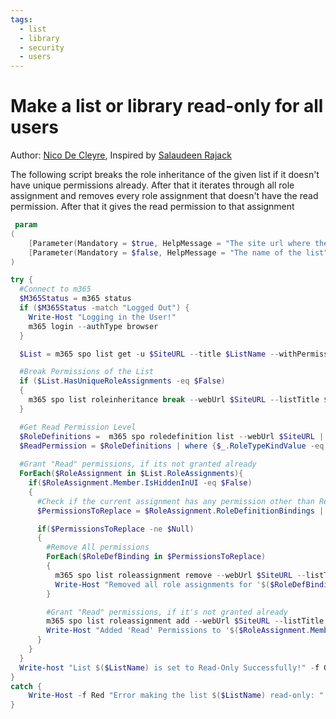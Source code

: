 ```yaml
---
tags:
  - list
  - library
  - security
  - users
---
```



# Make a list or library read-only for all users

Author: [Nico De Cleyre](https://www.nicodecleyre.com), Inspired by [Salaudeen Rajack](https://www.sharepointdiary.com/2020/03/sharepoint-online-make-list-read-only-using-powershell.html)

The following script breaks the role inheritance of the given list if it doesn't have unique permissions already. After that it iterates through all role assignment and removes every role assignment that doesn't have the read permission. After that it gives the read permission to that assignment

<Tabs>
  <TabItem value="PowerShell">

  ```powershell
   param
  (
      [Parameter(Mandatory = $true, HelpMessage = "The site url where the list is located")][string] $SiteURL,
      [Parameter(Mandatory = $false, HelpMessage = "The name of the list")][string] $ListName
  )

  try {
    #Connect to m365
    $M365Status = m365 status
    if ($M365Status -match "Logged Out") {
      Write-Host "Logging in the User!"
      m365 login --authType browser
    }

    $List = m365 spo list get -u $SiteURL --title $ListName --withPermissions --properties "HasUniqueRoleAssignments" | ConvertFrom-Json

    #Break Permissions of the List
    if ($List.HasUniqueRoleAssignments -eq $False)
    {
      m365 spo list roleinheritance break --webUrl $SiteURL --listTitle $ListName --confirm
    }

    #Get Read Permission Level
    $RoleDefinitions =  m365 spo roledefinition list --webUrl $SiteURL | ConvertFrom-Json
    $ReadPermission = $RoleDefinitions | where {$_.RoleTypeKindValue -eq "Reader"}
      
    #Grant "Read" permissions, if its not granted already 
    ForEach($RoleAssignment in $List.RoleAssignments){
      if($RoleAssignment.Member.IsHiddenInUI -eq $False)
      {
        #Check if the current assignment has any permission other than Read or related
        $PermissionsToReplace = $RoleAssignment.RoleDefinitionBindings | Where {$_.Hidden -eq $False -And $_.Name -Notin ("Read", "Restricted Read", "Restricted Interfaces for Translation")}

        if($PermissionsToReplace -ne $Null)
        {
          #Remove All permissions
          ForEach($RoleDefBinding in $PermissionsToReplace)
          {
            m365 spo list roleassignment remove --webUrl $SiteURL --listTitle $ListName --principalId $RoleAssignment.Member.Id --confirm
            Write-Host "Removed all role assignments for '$($RoleDefBinding.Member.Title)'" -ForegroundColor Yellow
          }

          #Grant "Read" permissions, if it's not granted already
          m365 spo list roleassignment add --webUrl $SiteURL --listTitle $ListName --principalId $RoleAssignment.Member.Id --roleDefinitionId $ReadPermission.Id
          Write-Host "Added 'Read' Permissions to '$($RoleAssignment.Member.Title)'" -ForegroundColor Cyan
        }
      }
    }
    Write-host "List $($ListName) is set to Read-Only Successfully!" -f Green
  }
  catch {
      Write-Host -f Red "Error making the list $($ListName) read-only: " $_.Exception.Message
  }
  ```

  </TabItem>
</Tabs>

